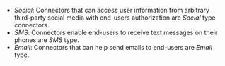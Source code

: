 - _Social_: Connectors that can access user information from arbitrary third-party social media with end-users authorization are _Social_ type connectors.
- _SMS_: Connectors enable end-users to receive text messages on their phones are _SMS_ type.
- _Email_: Connectors that can help send emails to end-users are _Email_ type.
